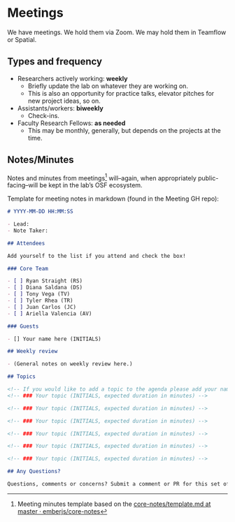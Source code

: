 # Meetings {#meetings}

We have meetings. We hold them via Zoom. We may hold them in Teamflow or Spatial.

## Types and frequency

+ Researchers actively working: **weekly**
  + Briefly update the lab on whatever they are working on.
  + This is also an opportunity for practice talks, elevator pitches for new project ideas, so on.
+ Assistants/workers: **biweekly**
  + Check-ins.
+ Faculty Research Fellows: **as needed**
  + This may be monthly, generally, but depends on the projects at the time.

## Notes/Minutes

Notes and minutes from meetings^[Meeting minutes template based on the [core-notes/template.md at master · emberjs/core-notes](https://github.com/emberjs/core-notes/blob/master/learning-team/template.md)] will--again, when appropriately public-facing--will be kept in the lab's OSF ecosystem.

Template for meeting notes in markdown (found in the Meeting GH repo):

```markdown
# YYYY-MM-DD HH:MM:SS

- Lead:
- Note Taker: 

## Attendees

Add yourself to the list if you attend and check the box!

### Core Team

- [ ] Ryan Straight (RS)
- [ ] Diana Saldana (DS)
- [ ] Tony Vega (TV)
- [ ] Tyler Rhea (TR)
- [ ] Juan Carlos (JC)
- [ ] Ariella Valencia (AV)

### Guests

- [] Your name here (INITIALS)

## Weekly review

- (General notes on weekly review here.)

## Topics

<!-- If you would like to add a topic to the agenda please add your name to the appropriate list above and add a suggestion to the PR using the following format: -->
<!-- ### Your topic (INITIALS, expected duration in minutes) -->

<!-- ### Your topic (INITIALS, expected duration in minutes) -->

<!-- ### Your topic (INITIALS, expected duration in minutes) -->

<!-- ### Your topic (INITIALS, expected duration in minutes) -->

<!-- ### Your topic (INITIALS, expected duration in minutes) -->

<!-- ### Your topic (INITIALS, expected duration in minutes) -->

## Any Questions?

Questions, comments or concerns? Submit a comment or PR for this set of notes after they're published.

```
